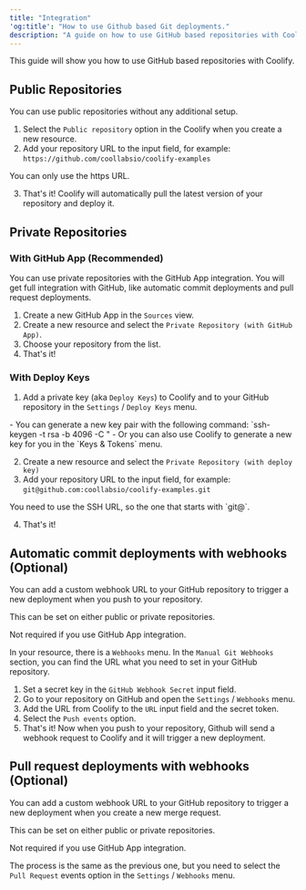 ```yaml
---
title: "Integration"
'og:title': "How to use Github based Git deployments."
description: "A guide on how to use GitHub based repositories with Coolify."
---
```


This guide will show you how to use GitHub based repositories with Coolify.

## Public Repositories

You can use public repositories without any additional setup.
1. Select the `Public repository` option in the Coolify when you create a new resource.
2. Add your repository URL to the input field, for example: `https://github.com/coollabsio/coolify-examples`

<Tip>
You can only use the https URL.
</Tip>

3. That's it! Coolify will automatically pull the latest version of your repository and deploy it.

## Private Repositories
### With GitHub App (Recommended)
You can use private repositories with the GitHub App integration. You will get full integration with GitHub, like automatic commit deployments and pull request deployments.

1. Create a new GitHub App in the `Sources` view.
2. Create a new resource and select the `Private Repository (with GitHub App)`.
3. Choose your repository from the list.
4. That's it!

### With Deploy Keys

1. Add a private key (aka `Deploy Keys`) to Coolify and to your GitHub repository in the `Settings` / `Deploy Keys` menu.

<Tip>
- You can generate a new key pair with the following command: `ssh-keygen -t rsa -b 4096 -C "
- Or you can also use Coolify to generate a new key for you in the `Keys & Tokens` menu.
</Tip>

2. Create a new resource and select the `Private Repository (with deploy key)`
3. Add your repository URL to the input field, for example: `git@github.com:coollabsio/coolify-examples.git`

<Tip>
You need to use the SSH URL, so the one that starts with `git@`.
</Tip>

4. That's it!

## Automatic commit deployments with webhooks (Optional)
You can add a custom webhook URL to your GitHub repository to trigger a new deployment when you push to your repository.

<Tip>
This can be set on either public or private repositories.

Not required if you use GitHub App integration.
</Tip>

In your resource, there is a `Webhooks` menu. In the `Manual Git Webhooks` section, you can find the URL what you need to set in your GitHub repository.

1. Set a secret key in the `GitHub Webhook Secret` input field.
2. Go to your repository on GitHub and open the `Settings` / `Webhooks` menu.
3. Add the URL from Coolify to the `URL` input field and the secret token.
4. Select the `Push events` option.
5. That's it! Now when you push to your repository, Github will send a webhook request to Coolify and it will trigger a new deployment.

## Pull request deployments with webhooks (Optional)
You can add a custom webhook URL to your GitHub repository to trigger a new deployment when you create a new merge request.

<Tip>
This can be set on either public or private repositories.

Not required if you use GitHub App integration.
</Tip>

The process is the same as the previous one, but you need to select the `Pull Request` events option in the `Settings` / `Webhooks` menu.